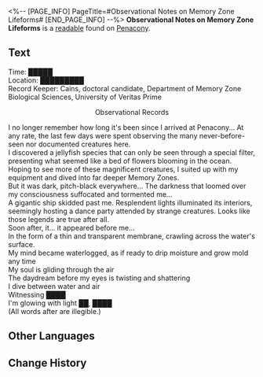 <%-- [PAGE_INFO]
PageTitle=#Observational Notes on Memory Zone Lifeforms#
[END_PAGE_INFO] --%>
{{Readable Infobox
|id           = 373
|partIds      = 190668
|title        = 
|image        = Item Penacony Readable 1.png
|world        = Penacony
|parts        = 1
|author       = <!--to be added-->
|description  = Observational notes recorded by a scientist aboard the Radiant Feldspar during its cruise.
|part1        = Observational Notes on Memory Zone Lifeforms
|source1      = {{cx|Source missing}}
|characters   = 
|factions     = Penacony
}}
'''Observational Notes on Memory Zone Lifeforms''' is a [[readable]] found on [[Penacony]].
<!--
==Location==
{{Map Embed|<map name>|<marker id>}}
-->
==Text==
Time: █████<br />
Location: █████████<br />
Record Keeper: Cains, doctoral candidate, Department of Memory Zone Biological Sciences, University of Veritas Prime

<div align="center">Observational Records</div>

I no longer remember how long it's been since I arrived at Penacony... At any rate, the last few days were spent observing the many never-before-seen nor documented creatures here.<br />
I discovered a jellyfish species that can only be seen through a special filter, presenting what seemed like a bed of flowers blooming in the ocean.<br />
Hoping to see more of these magnificent creatures, I suited up with my equipment and dived into far deeper Memory Zones.<br />
But it was dark, pitch-black everywhere... The darkness that loomed over my consciousness suffocated and tormented me...<br />
A gigantic ship skidded past me. Resplendent lights illuminated its interiors, seemingly hosting a dance party attended by strange creatures. Looks like those legends are true after all.<br />
Soon after, it... it appeared before me...<br />
In the form of a thin and transparent membrane, crawling across the water's surface.<br />
My mind became waterlogged, as if ready to drip moisture and grow mold any time<br />
My soul is gliding through the air<br />
The daydream before my eyes is twisting and shattering<br />
I dive between water and air<br />
Witnessing ████<br />
I'm glowing with light ██, ████<br />
(All words after are illegible.)

<!--
==Trivia==
* 
-->
==Other Languages==
{{Other Languages
|en   = Observational Notes on Memory Zone Lifeforms
|zhs  = 忆域生物观测笔记
|zht  = 憶域生物觀測筆記
|ja   = 記憶域生物観測ノート
|ko   = 기억의 영역 생물 관측 노트
|es   = Notas de observación sobre las formas de vida en la Zona de los Recuerdos
|fr   = Notes d'observation sur la faune dans la Zone de mémoire
|ru   = Записи наблюдений за зоной воспоминаний
|th   = บันทึกสังเกตการณ์ - สิ่งมีชีวิตเขตแดนความทรงจำ
|vi   = Ghi Chép Quan Trắc Sinh Vật Vùng Hồi Ức
|de   = Beobachtungsnotizen über Speicherbereich-Lebensformen
|id   = Catatan Pengamatan Makhluk Hidup Memory Zone
|pt   = Notas de Observação Sobre as Formas de Vida da Zona da Memória
}}

==Change History==
{{Change History|2.3}}